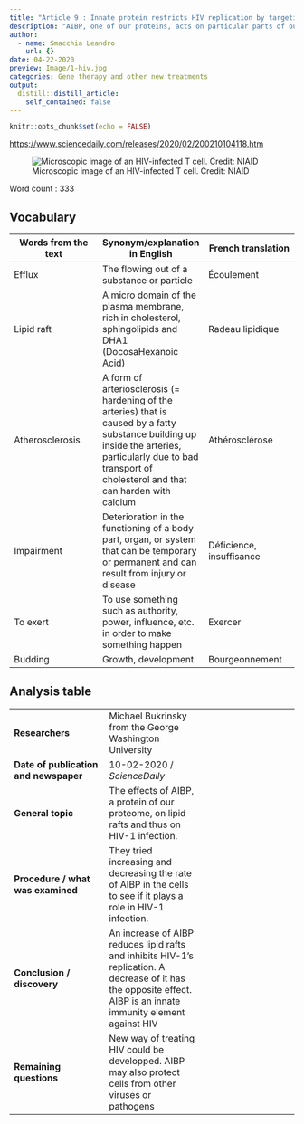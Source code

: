 ```yaml
---
title: "Article 9 : Innate protein restricts HIV replication by targeting lipid rafts"
description: "AIBP, one of our proteins, acts on particular parts of our cells' plasma membrane which are useful to HIV-1 when infecting a cell."
author:
  - name: Smacchia Leandro
    url: {}
date: 04-22-2020
preview: Image/1-hiv.jpg
categories: Gene therapy and other new treatments
output:
  distill::distill_article:
    self_contained: false
---
```


```r
knitr::opts_chunk$set(echo = FALSE)
```

<https://www.sciencedaily.com/releases/2020/02/200210104118.htm>


![Microscopic image of an HIV-infected T cell. Credit: NIAID](Image/1-hiv.jpg)


Word count : 333


## Vocabulary 

| Words from the text | Synonym/explanation in English | French translation |
|--|--|--|
| Efflux | The flowing out of a substance or particle | Écoulement |
| Lipid raft | A micro domain of the plasma membrane, rich in cholesterol, sphingolipids and DHA1 (DocosaHexanoic Acid) | Radeau lipidique |
| Atherosclerosis | A form of arteriosclerosis (= hardening of the arteries) that is caused by a fatty substance building up inside the arteries, particularly due to bad transport of cholesterol and that can harden with calcium | Athérosclérose |
| Impairment | Deterioration in the functioning of a body part, organ, or system that can be temporary or permanent and can result from injury or disease | Déficience, insuffisance |
| To exert | To use something such as authority, power, influence, etc. in order to make something happen | Exercer |
| Budding | Growth, development | Bourgeonnement |


## Analysis table 

|  |  |  |
|--|--|--|
| **Researchers** | Michael Bukrinsky from the George Washington University |
| **Date of publication and newspaper** | 10-02-2020 / *ScienceDaily* |
| **General topic** | The effects of AIBP, a protein of our proteome, on lipid rafts and thus on HIV-1 infection. |
| **Procedure / what was examined** | They tried increasing and decreasing the rate of AIBP in the cells to see if it plays a role in HIV-1 infection. |
| **Conclusion / discovery** | An increase of AIBP reduces lipid rafts and inhibits HIV-1's replication. A decrease of it has the opposite effect. AIBP is an innate immunity element against HIV |
| **Remaining questions** | New way of treating HIV could be developped. AIBP may also protect cells from other viruses or pathogens |


